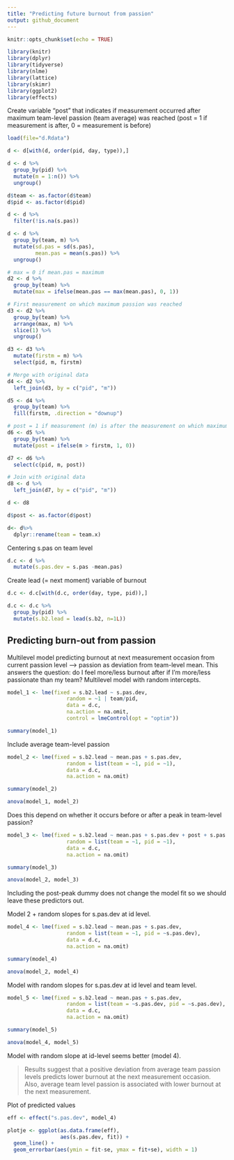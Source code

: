 ```yaml
---
title: "Predicting future burnout from passion"
output: github_document
---
```


```r
knitr::opts_chunk$set(echo = TRUE)
```


```r
library(knitr)
library(dplyr)
library(tidyverse)
library(nlme)
library(lattice)
library(skimr)
library(ggplot2)
library(effects)
```
Create variable "post" that indicates if measurement occurred after maximum team-level passion (team average) was reached (post = 1 if measurement is after, 0 = measurement is before)
```r
load(file="d.Rdata")

d <- d[with(d, order(pid, day, type)),]

d <- d %>%
  group_by(pid) %>%
  mutate(m = 1:n()) %>%
  ungroup()

d$team <- as.factor(d$team)
d$pid <- as.factor(d$pid)

d <- d %>%
  filter(!is.na(s.pas))

d <- d %>%
  group_by(team, m) %>%
  mutate(sd.pas = sd(s.pas),
         mean.pas = mean(s.pas)) %>%
  ungroup()

# max = 0 if mean.pas = maximum
d2 <- d %>%
  group_by(team) %>%
  mutate(max = ifelse(mean.pas == max(mean.pas), 0, 1))

# First measurement on which maximum passion was reached
d3 <- d2 %>%
  group_by(team) %>%
  arrange(max, m) %>%
  slice(1) %>%
  ungroup()

d3 <- d3 %>%
  mutate(firstm = m) %>%
  select(pid, m, firstm)

# Merge with original data
d4 <- d2 %>%
  left_join(d3, by = c("pid", "m"))

d5 <- d4 %>%
  group_by(team) %>%
  fill(firstm, .direction = "downup")

# post = 1 if measurement (m) is after the measurement on which maximum average passion was reached
d6 <- d5 %>%
  group_by(team) %>%
  mutate(post = ifelse(m > firstm, 1, 0)) 

d7 <- d6 %>%
  select(c(pid, m, post))

# Join with original data
d8 <- d %>%
  left_join(d7, by = c("pid", "m"))

d <- d8

d$post <- as.factor(d$post)

d<- d%>%
  dplyr::rename(team = team.x)
```

Centering s.pas on team level
```r
d.c <- d %>%
  mutate(s.pas.dev = s.pas -mean.pas)
```

Create lead (= next moment) variable of burnout 
```r
d.c <- d.c[with(d.c, order(day, type, pid)),]

d.c <- d.c %>%
  group_by(pid) %>%
  mutate(s.b2.lead = lead(s.b2, n=1L))
```

## Predicting burn-out from passion

Multilevel model predicting burnout at next measurement occasion from current passion level --> passion as deviation from team-level mean. This answers the question: do I feel more/less burnout after if I'm more/less passionate than my team? Multilevel model with random intercepts.
```r
model_1 <- lme(fixed = s.b2.lead ~ s.pas.dev,
                   random = ~1 | team/pid, 
                   data = d.c, 
                   na.action = na.omit,
                   control = lmeControl(opt = "optim"))

summary(model_1)
```

Include average team-level passion
```r
model_2 <- lme(fixed = s.b2.lead ~ mean.pas + s.pas.dev,
                   random = list(team = ~1, pid = ~1), 
                   data = d.c, 
                   na.action = na.omit)

summary(model_2)

anova(model_1, model_2)
```

Does this depend on whether it occurs before or after a peak in team-level passion? 
```r
model_3 <- lme(fixed = s.b2.lead ~ mean.pas + s.pas.dev + post + s.pas.dev*post,
                   random = list(team = ~1, pid = ~1), 
                   data = d.c, 
                   na.action = na.omit)

summary(model_3)

anova(model_2, model_3)
```
Including the post-peak dummy does not change the model fit so we should leave these predictors out.  

Model 2 + random slopes for s.pas.dev at id level.
```r
model_4 <- lme(fixed = s.b2.lead ~ mean.pas + s.pas.dev,
                   random = list(team = ~1, pid = ~s.pas.dev),
                   data = d.c, 
                   na.action = na.omit)

summary(model_4)

anova(model_2, model_4)
```

Model with random slopes for s.pas.dev at id level and team level.
```r
model_5 <- lme(fixed = s.b2.lead ~ mean.pas + s.pas.dev,
                   random = list(team = ~s.pas.dev, pid = ~s.pas.dev),
                   data = d.c, 
                   na.action = na.omit)

summary(model_5)

anova(model_4, model_5)
```
Model with random slope at id-level seems better (model 4). 

> Results suggest that a positive deviation from average team passion levels predicts lower burnout at the next measurement occasion. Also, average team level passion is associated with lower burnout at the next measurement. 

Plot of predicted values
```r
eff <- effect("s.pas.dev", model_4)

plotje <- ggplot(as.data.frame(eff),
                 aes(s.pas.dev, fit)) +
  geom_line() +
  geom_errorbar(aes(ymin = fit-se, ymax = fit+se), width = 1)

```

